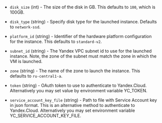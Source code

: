 <!-- Code generated from the comments of the Config struct in post-processor/yandex-export/post-processor.go; DO NOT EDIT MANUALLY -->

- `disk_size` (int) - The size of the disk in GB. This defaults to `100`, which is 100GB.

- `disk_type` (string) - Specify disk type for the launched instance. Defaults to `network-ssd`.

- `platform_id` (string) - Identifier of the hardware platform configuration for the instance. This defaults to `standard-v2`.

- `subnet_id` (string) - The Yandex VPC subnet id to use for
  the launched instance. Note, the zone of the subnet must match the
  zone in which the VM is launched.

- `zone` (string) - The name of the zone to launch the instance.  This defaults to `ru-central1-a`.

- `token` (string) - OAuth token to use to authenticate to Yandex.Cloud. Alternatively you may set
  value by environment variable YC_TOKEN.

- `service_account_key_file` (string) - Path to file with Service Account key in json format. This
  is an alternative method to authenticate to Yandex.Cloud. Alternatively you may set environment variable
  YC_SERVICE_ACCOUNT_KEY_FILE.
